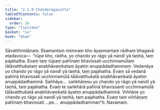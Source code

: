 ```yaml
---
title: "2.1.9 Chandarāgasutta"
tableOfContents: false
sidebar:
  order: 10
type: "tipitaka"
basket: "su"
book: "khan"
---
```



<DynamicBreadcrumb />

<Division number="168" book="khan">

<Paragraph number="841" book="khan">
Sāvatthinidānaṃ. Ekamantaṃ nisinnaṃ kho āyasmantaṃ rādhaṃ bhagavā etadavoca—  “rūpe kho, rādha, yo chando yo rāgo yā nandī yā taṇhā, taṃ pajahatha. Evaṃ taṃ rūpaṃ pahīnaṃ bhavissati ucchinnamūlaṃ tālāvatthukataṃ anabhāvaṃkataṃ āyatiṃ anuppādadhammaṃ. Vedanāya yo chando yo rāgo yā nandī yā taṇhā, taṃ pajahatha. Evaṃ sā vedanā pahīnā bhavissati ucchinnamūlā tālāvatthukatā anabhāvaṃkatā āyatiṃ anuppādadhammā. Saññāya…  saṅkhāresu yo chando yo rāgo yā nandī yā taṇhā, taṃ pajahatha. Evaṃ te saṅkhārā pahīnā bhavissanti ucchinnamūlā tālāvatthukatā anabhāvaṃkatā āyatiṃ anuppādadhammā. Viññāṇe yo chando yo rāgo yā nandī yā taṇhā, taṃ pajahatha. Evaṃ taṃ viññāṇaṃ pahīnaṃ bhavissati …pe…  anuppādadhamman”ti.

</Paragraph>
</Division>

<Paragraph number="842" type="center" book="khan">
Navamaṃ.
</Paragraph>
